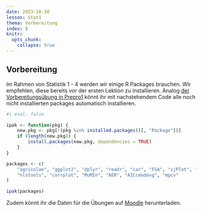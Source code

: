 ```yaml
---
date: 2023-10-30
lesson: Stat1
thema: Vorbereitung
index: 0
knitr:
  opts_chunk: 
    collapse: true
---
```


## Vorbereitung {#sec-stat1-4-vorbereitung}

Im Rahmen von Statistik 1 - 4 werden wir einige R Packages brauchen. Wir empfehlen, diese bereits *vor* der ersten Lektion zu installieren. Analog [der Vorbereitungsübung in Prepro1](#sec-prepro-vorbereitung) könnt ihr mit nachstehendem Code alle noch nicht installierten packages automatisch installieren.

```r
#| eval: false

ipak <- function(pkg) {
    new.pkg <- pkg[!(pkg %in% installed.packages()[, "Package"])]
    if (length(new.pkg)) {
        install.packages(new.pkg, dependencies = TRUE)
    }
}

packages <- c(
    "agricolae", "ggplot2", "dplyr", "readr", "car", "FSA", "sjPlot", "ggfortify", "multcomp",
    "nlstools", "corrplot", "MuMIn", "AER", "AICcmodavg", "mgcv"
)

ipak(packages)
```

Zudem könnt ihr die Daten für die Übungen auf [Moodle](https://moodle.zhaw.ch/mod/resource/view.php?id=976905) herunterladen.